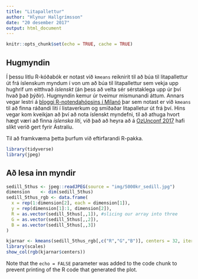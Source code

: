 ```yaml
---
title: "Litapallettur"
author: "Hlynur Hallgrímsson"
date: "20 desember 2017"
output: html_document
---
```


```r
knitr::opts_chunk$set(echo = TRUE, cache = TRUE)
```

## Hugmyndin

Í þessu litlu R-kóðabók er notast við `kmeans` reiknirit til að búa til litapallettur út frá íslenskum myndum í von um að búa til litapallettur sem vekja upp hughrif um eitthvað *íslenskt* (án þess að velta sér sérstaklega upp úr því hvað það þýðir). Hugmyndin kemur úr tveimur mismunandi áttum. Annars vegar lestri á [bloggi R-notendahópsins í Mílanó](http://www.milanor.net/blog/build-color-palette-from-image-with-paletter/) þar sem notast er við `kmeans` til að finna ráðandi liti í listaverkum og smíðaðar litapalletur út frá því. Hins vegar kom kveikjan að því að nota íslenskt myndefni, til að athuga hvort hægt væri að finna *íslenska liti*, við það að heyra að á [OzUnconf 2017](https://github.com/ropensci/ozunconf17) hafi slíkt verið gert fyrir Ástralíu.

Til að framkvæma þetta þurfum við eftirfarandi R-pakka.

```r
library(tidyverse)
library(jpeg)

```

## Að lesa inn myndir



```r
sedill_5thus <- jpeg::readJPEG(source = "img/5000kr_sedill.jpg")
dimension    <- dim(sedill_5thus)
sedill_5thus_rgb <- data.frame(
  x = rep(1:dimension[2], each = dimension[1]),
  y = rep(dimension[1]:1, dimension[2]),
  R = as.vector(sedill_5thus[,,1]), #slicing our array into three
  G = as.vector(sedill_5thus[,,2]),
  B = as.vector(sedill_5thus[,,3])
)

kjarnar <- kmeans(sedill_5thus_rgb[,c("R","G","B")], centers = 32, iter.max = 30)
library(scales)
show_col(rgb(kjarnar$centers))
```

Note that the `echo = FALSE` parameter was added to the code chunk to prevent printing of the R code that generated the plot.
